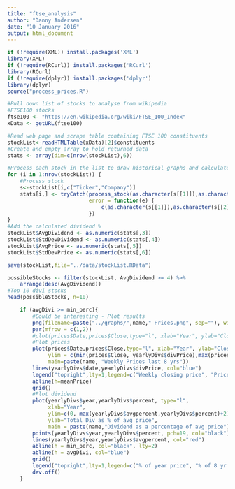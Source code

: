 ```yaml
---
title: "ftse_analysis"
author: "Danny Andersen"
date: "10 January 2016"
output: html_document
---
```


```r

if (!require(XML)) install.packages('XML')
library(XML)
if (!require(RCurl)) install.packages('RCurl')
library(RCurl)
if (!require(dplyr)) install.packages('dplyr')
library(dplyr)
source("process_prices.R")
```

```r
#Pull down list of stocks to analyse from wikipedia
#FTSE100 stocks
ftse100 <- "https://en.wikipedia.org/wiki/FTSE_100_Index"
xData <- getURL(ftse100)

#Read web page and scrape table containing FTSE 100 constituents
stockList<-readHTMLTable(xData)[2]$constituents
#Create and empty array to hold returned data
stats <- array(dim=c(nrow(stockList),6))

#Process each stock in the list to draw historical graphs and calculate avg dividend
for (i in 1:nrow(stockList)) {
    #Process stock
    s<-stockList[i,c("Ticker","Company")]
    stats[i,] <- tryCatch(process_stock(as.character(s[[1]]),as.character(s[[2]])),
                          error = function(e) {
                              c(as.character(s[[1]]),as.character(s[[2]]),NA,NA,NA,NA)
                          })
}
#Add the calculated dividend % 
stockList$AvgDividend <- as.numeric(stats[,3])
stockList$StdDevDividend <- as.numeric(stats[,4])
stockList$AvgPrice <- as.numeric(stats[,5])
stockList$StdDevPrice <- as.numeric(stats[,6])

save(stockList,file="../data/stockList.RData")

possibleStocks <- filter(stockList, AvgDividend >= 4) %>%
    arrange(desc(AvgDividend))
#Top 10 divi stocks
head(possibleStocks, n=10)

```

```r
    if (avgDivi >= min_perc){
        #Could be interesting - Plot results
        png(filename=paste("../graphs/",name," Prices.png", sep=""), width=1300, height=800)
        par(mfrow = c(1,2))
        #plot(prices$Date,prices$Close,type="l", xlab="Year", ylab="Closing price (pence)", main=paste(stock, "Weekly Prices"))
        #Plot prices
        plot(prices$Date,prices$Close,type="l", xlab="Year", ylab="Closing price (pence)", 
             ylim = c(min(prices$Close, yearlyDivs$divPrice),max(prices$Close, yearlyDivs$divPrice)),
             main=paste(name, "Weekly Prices last 8 yrs"))
        lines(yearlyDivs$date,yearlyDivs$divPrice, col="blue")
        legend("topright",lty=1,legend=c("Weekly closing price", "Price for a 4% div"), col=c("black", "blue"))
        abline(h=meanPrice)
        grid()
        #Plot dividend
        plot(yearlyDivs$year,yearlyDivs$percent, type="l", 
             xlab="Year", 
             ylim=c(0, max(yearlyDivs$avgpercent,yearlyDivs$percent)+2),
             ylab="Total Div as % of avg price", 
             main = paste(name,"Dividend as a percentage of avg price"))
        points(yearlyDivs$year,yearlyDivs$percent, pch=19, col="black")
        lines(yearlyDivs$year,yearlyDivs$avgpercent, col="red")
        abline(h = min_perc, col="black", lty=2)
        abline(h = avgDivi, col="blue")
        grid()
        legend("topright",lty=1,legend=c("% of year price", "% of 8 yr avg", "Avg % divi"), col=c("black", "red", "blue"))
        dev.off()
    }
```